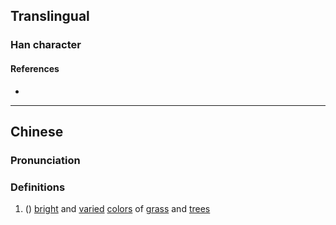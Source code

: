 {{character info}}
==Translingual==

===Han character===
{{Han char|rn=86|rad=火|as=07|sn=11|four=|canj=FTPI|ids=⿰火芍}}

====References====
* {{Han ref|kx=0671.170|dkj=19045|dj=1080.140|hdz=32203.080|uh=70F5|ud=28917}}

----

==Chinese==
{{zh-forms}}

===Pronunciation===
{{zh-pron
|m=zhuó
|c=zoek3
|mc=
|oc=
|ma=
|cat=n
}}

===Definitions===
{{zh-hanzi}}

# ({{zh-only|烵爍}}) [[bright]] and [[varied]] [[color]]s of [[grass]] and [[tree]]s